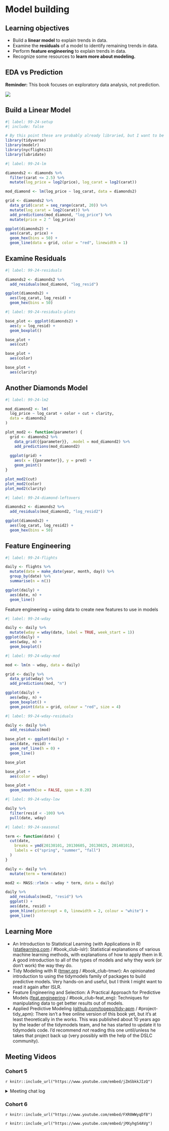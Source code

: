# Model building {-}

## Learning objectives

-   Build a **linear model** to explain trends in data.
-   Examine the **residuals** of a model to identify remaining trends in data.
-   Perform **feature engineering** to explain trends in data.
-   Recognize some resources to **learn more about modeling.**

## EDA vs Prediction

**Reminder:** This book focuses on exploratory data analysis, not prediction.

![](images/data-science-explore.png)

## Build a Linear Model

```r
#| label: 99-24-setup
#| include: false

# By this point these are probably already libraried, but I want to be sure.
library(tidyverse)
library(modelr)
library(nycflights13)
library(lubridate)
```

```r
#| label: 99-24-lm

diamonds2 <- diamonds %>% 
  filter(carat <= 2.5) %>% 
  mutate(log_price = log2(price), log_carat = log2(carat))

mod_diamond <- lm(log_price ~ log_carat, data = diamonds2)

grid <- diamonds2 %>% 
  data_grid(carat = seq_range(carat, 20)) %>% 
  mutate(log_carat = log2(carat)) %>% 
  add_predictions(mod_diamond, "log_price") %>% 
  mutate(price = 2 ^ log_price)

ggplot(diamonds2) +
  aes(carat, price) +
  geom_hex(bins = 50) +
  geom_line(data = grid, color = "red", linewidth = 1)
```

## Examine Residuals

```r
#| label: 99-24-residuals

diamonds2 <- diamonds2 %>% 
  add_residuals(mod_diamond, "log_resid")

ggplot(diamonds2) +
  aes(log_carat, log_resid) +
  geom_hex(bins = 50)
```

```r
#| label: 99-24-residuals-plots

base_plot <- ggplot(diamonds2) +
  aes(y = log_resid) + 
  geom_boxplot()

base_plot +
  aes(cut)

base_plot +
  aes(color)

base_plot +
  aes(clarity)
```

## Another Diamonds Model

```r
#| label: 99-24-lm2

mod_diamond2 <- lm(
  log_price ~ log_carat + color + cut + clarity, 
  data = diamonds2
)

plot_mod2 <- function(parameter) {
  grid <- diamonds2 %>% 
    data_grid({{parameter}}, .model = mod_diamond2) %>% 
    add_predictions(mod_diamond2)
  
  ggplot(grid) + 
    aes(x = {{parameter}}, y = pred) +
    geom_point()
}

plot_mod2(cut)
plot_mod2(color)
plot_mod2(clarity)
```

```r
#| label: 99-24-diamond-leftovers

diamonds2 <- diamonds2 %>% 
  add_residuals(mod_diamond2, "log_resid2")

ggplot(diamonds2) +
  aes(log_carat, log_resid2) + 
  geom_hex(bins = 50)
```

## Feature Engineering

```r
#| label: 99-24-flights

daily <- flights %>% 
  mutate(date = make_date(year, month, day)) %>% 
  group_by(date) %>% 
  summarise(n = n())

ggplot(daily) +
  aes(date, n) + 
  geom_line()
```

Feature engineering = using data to create new features to use in models

```r
#| label: 99-24-wday

daily <- daily %>% 
  mutate(wday = wday(date, label = TRUE, week_start = 1))
ggplot(daily) +
  aes(wday, n) + 
  geom_boxplot()
```

```r
#| label: 99-24-wday-mod

mod <- lm(n ~ wday, data = daily)

grid <- daily %>% 
  data_grid(wday) %>% 
  add_predictions(mod, "n")

ggplot(daily) +
  aes(wday, n) + 
  geom_boxplot() +
  geom_point(data = grid, colour = "red", size = 4)
```

```r
#| label: 99-24-wday-residuals

daily <- daily %>% 
  add_residuals(mod)

base_plot <- ggplot(daily) + 
  aes(date, resid) +
  geom_ref_line(h = 0) + 
  geom_line()

base_plot

base_plot +
  aes(color = wday)

base_plot + 
  geom_smooth(se = FALSE, span = 0.20)
```

```r
#| label: 99-24-wday-low

daily %>% 
  filter(resid < -100) %>% 
  pull(date, wday)
```

```r
#| label: 99-24-seasonal

term <- function(date) {
  cut(date, 
    breaks = ymd(20130101, 20130605, 20130825, 20140101),
    labels = c("spring", "summer", "fall") 
  )
}

daily <- daily %>% 
  mutate(term = term(date)) 

mod2 <- MASS::rlm(n ~ wday * term, data = daily)

daily %>% 
  add_residuals(mod2, "resid") %>% 
  ggplot() + 
  aes(date, resid) +
  geom_hline(yintercept = 0, linewidth = 2, colour = "white") + 
  geom_line()
```

## Learning More

- An Introduction to Statistical Learning (with Applications in R) ([statlearning.com](https://www.statlearning.com/) / #book_club-islr): Statistical explanations of various machine learning methods, with explanations of how to apply them in R. A good introduction to all of the types of models and why they work (or don't work) the way they do.
- Tidy Modeling with R ([tmwr.org](https://www.tmwr.org/) / #book_club-tmwr): An opinionated introduction to using the tidymodels family of packages to build predictive models. Very hands-on and useful, but I think I might want to read it again after ISLR.
- Feature Engineering and Selection: A Practical Approach for Predictive Models ([feat.engineering](http://www.feat.engineering/) / #book_club-feat_eng): Techniques for manipulating data to get better results out of models.
- Applied Predictive Modeling ([github.com/topepo/tidy-apm](https://github.com/topepo/tidy-apm) / #project-tidy_apm): There isn't a free online version of this book yet, but it's at least theoretically in the works. This was published about 10 years ago by the leader of the tidymodels team, and he has started to update it to tidymodels code. I'd recommend *not* reading this one until/unless he takes that project back up (very possibly with the help of the DSLC community).

## Meeting Videos

### Cohort 5

`r knitr::include_url("https://www.youtube.com/embed/jZmSbkkJIzQ")`

<details>
<summary>Meeting chat log</summary>
```
00:18:47	Njoki Njuki Lucy:	yes
00:56:00	Ryan Metcalf:	@Sandra, here is a LARGE section to answer your question. I’m banking that Federica will provide a more specific code snippet….https://ggplot2-book.org/scales-guides.html#scales-guides
00:56:09	Federica Gazzelloni:	https://ggplot2.tidyverse.org/reference/guide_colourbar.html
00:57:03	Federica Gazzelloni:	ggplot()+geom_…()+guides()
00:58:35	Federica Gazzelloni:	guides(color=guide_colourbar())
```
</details>

### Cohort 6

`r knitr::include_url("https://www.youtube.com/embed/FXR0WWyqDf8")`

`r knitr::include_url("https://www.youtube.com/embed/jMXyhgS4AVg")`
